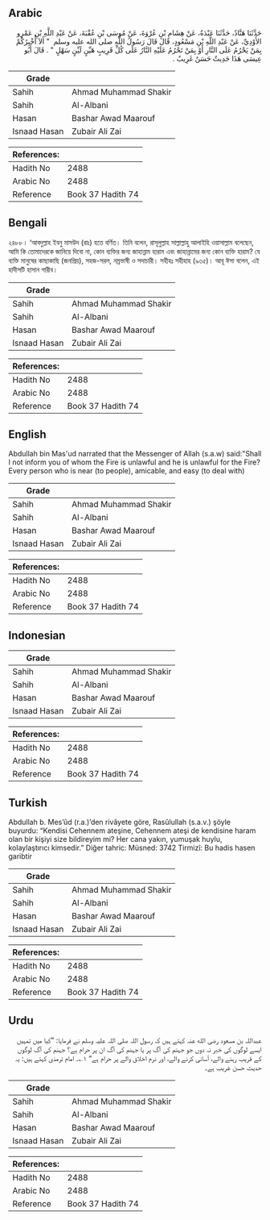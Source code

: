 ## Arabic


<div dir="rtl" lang="ar" style={{fontSize:'larger',backgroundColor:'#f8f9fa',padding:20}}>
حَدَّثَنَا هَنَّادٌ، حَدَّثَنَا عَبْدَةُ، عَنْ هِشَامِ بْنِ عُرْوَةَ، عَنْ مُوسَى بْنِ عُقْبَةَ، عَنْ عَبْدِ اللَّهِ بْنِ عَمْرٍو الأَوْدِيِّ، عَنْ عَبْدِ اللَّهِ بْنِ مَسْعُودٍ، قَالَ قَالَ رَسُولُ اللَّهِ صلى الله عليه وسلم ‏ "‏ أَلاَ أُخْبِرُكُمْ بِمَنْ يَحْرُمُ عَلَى النَّارِ أَوْ بِمَنْ تَحْرُمُ عَلَيْهِ النَّارُ عَلَى كُلِّ قَرِيبٍ هَيِّنٍ لَيِّنٍ سَهْلٍ ‏"‏ ‏.‏ قَالَ أَبُو عِيسَى هَذَا حَدِيثٌ حَسَنٌ غَرِيبٌ ‏.‏
</div>
<div style={{backgroundColor:'#f8f9fa',padding:20, marginBottom: 10}}><table> <thead> <tr> <th>Grade</th> <th></th> </tr> </thead> <tbody> <tr><td>Sahih</td><td>Ahmad Muhammad Shakir</td></tr><tr><td>Sahih</td><td>Al-Albani</td></tr><tr><td>Hasan</td><td>Bashar Awad Maarouf</td></tr><tr><td>Isnaad Hasan</td><td>Zubair Ali Zai</td></tr></tbody></table><table> <thead> <tr> <th>References:</th> <th></th> </tr> </thead> <tbody><tr><td>Hadith No</td><td>2488</td></tr><tr><td>Arabic No</td><td>2488</td></tr><tr><td>Reference</td><td>Book 37 Hadith 74</td></tr></tbody></table></div>

## Bengali


<div dir="ltr" lang="bn" style={{fontSize:'larger',backgroundColor:'#f8f9fa',padding:20}}>
২৪৮৮। ‘আবদুল্লাহ ইবনু মাসউদ (রাঃ) হতে বর্ণিত। তিনি বলেন, রাসূলুল্লাহ সাল্লাল্লাহু আলাইহি ওয়াসাল্লাম বলেছেন, আমি কি তোমাদেরকে জানিয়ে দিবো না, কোন ব্যক্তির জন্য জাহান্নাম হারাম এবং জাহান্নামের জন্য কোন ব্যক্তি হারাম? যে ব্যক্তি মানুষের কাছাকাছি (জনপ্রিয়), সহজ-সরল, নম্রভাষী ও সদাচারী। সহীহঃ সহীহাহ (৯৩৫)। আবূ ঈসা বলেন, এই হাদীসটি হাসান গারীব।
</div>
<div style={{backgroundColor:'#f8f9fa',padding:20, marginBottom: 10}}><table> <thead> <tr> <th>Grade</th> <th></th> </tr> </thead> <tbody> <tr><td>Sahih</td><td>Ahmad Muhammad Shakir</td></tr><tr><td>Sahih</td><td>Al-Albani</td></tr><tr><td>Hasan</td><td>Bashar Awad Maarouf</td></tr><tr><td>Isnaad Hasan</td><td>Zubair Ali Zai</td></tr></tbody></table><table> <thead> <tr> <th>References:</th> <th></th> </tr> </thead> <tbody><tr><td>Hadith No</td><td>2488</td></tr><tr><td>Arabic No</td><td>2488</td></tr><tr><td>Reference</td><td>Book 37 Hadith 74</td></tr></tbody></table></div>

## English


<div dir="ltr" lang="en" style={{fontSize:'larger',backgroundColor:'#f8f9fa',padding:20}}>
Abdullah bin Mas'ud narrated that the Messenger of Allah (s.a.w) said:"Shall I not inform you of whom the Fire is unlawful and he is unlawful for the Fire? Every person who is near (to people), amicable, and easy (to deal with)
</div>
<div style={{backgroundColor:'#f8f9fa',padding:20, marginBottom: 10}}><table> <thead> <tr> <th>Grade</th> <th></th> </tr> </thead> <tbody> <tr><td>Sahih</td><td>Ahmad Muhammad Shakir</td></tr><tr><td>Sahih</td><td>Al-Albani</td></tr><tr><td>Hasan</td><td>Bashar Awad Maarouf</td></tr><tr><td>Isnaad Hasan</td><td>Zubair Ali Zai</td></tr></tbody></table><table> <thead> <tr> <th>References:</th> <th></th> </tr> </thead> <tbody><tr><td>Hadith No</td><td>2488</td></tr><tr><td>Arabic No</td><td>2488</td></tr><tr><td>Reference</td><td>Book 37 Hadith 74</td></tr></tbody></table></div>

## Indonesian


<div dir="ltr" lang="id" style={{fontSize:'larger',backgroundColor:'#f8f9fa',padding:20}}>

</div>
<div style={{backgroundColor:'#f8f9fa',padding:20, marginBottom: 10}}><table> <thead> <tr> <th>Grade</th> <th></th> </tr> </thead> <tbody> <tr><td>Sahih</td><td>Ahmad Muhammad Shakir</td></tr><tr><td>Sahih</td><td>Al-Albani</td></tr><tr><td>Hasan</td><td>Bashar Awad Maarouf</td></tr><tr><td>Isnaad Hasan</td><td>Zubair Ali Zai</td></tr></tbody></table><table> <thead> <tr> <th>References:</th> <th></th> </tr> </thead> <tbody><tr><td>Hadith No</td><td>2488</td></tr><tr><td>Arabic No</td><td>2488</td></tr><tr><td>Reference</td><td>Book 37 Hadith 74</td></tr></tbody></table></div>

## Turkish


<div dir="ltr" lang="tr" style={{fontSize:'larger',backgroundColor:'#f8f9fa',padding:20}}>
Abdullah b. Mes’ûd (r.a.)’den rivâyete göre, Rasûlullah (s.a.v.) şöyle buyurdu: “Kendisi Cehennem ateşine, Cehennem ateşi de kendisine haram olan bir kişiyi size bildireyim mi? Her cana yakın, yumuşak huylu, kolaylaştırıcı kimsedir.” Diğer tahric: Müsned: 3742 Tirmizî: Bu hadis hasen garibtir
</div>
<div style={{backgroundColor:'#f8f9fa',padding:20, marginBottom: 10}}><table> <thead> <tr> <th>Grade</th> <th></th> </tr> </thead> <tbody> <tr><td>Sahih</td><td>Ahmad Muhammad Shakir</td></tr><tr><td>Sahih</td><td>Al-Albani</td></tr><tr><td>Hasan</td><td>Bashar Awad Maarouf</td></tr><tr><td>Isnaad Hasan</td><td>Zubair Ali Zai</td></tr></tbody></table><table> <thead> <tr> <th>References:</th> <th></th> </tr> </thead> <tbody><tr><td>Hadith No</td><td>2488</td></tr><tr><td>Arabic No</td><td>2488</td></tr><tr><td>Reference</td><td>Book 37 Hadith 74</td></tr></tbody></table></div>

## Urdu


<div dir="rtl" lang="ur" style={{fontSize:'larger',backgroundColor:'#f8f9fa',padding:20}}>
عبداللہ بن مسعود رضی الله عنہ کہتے ہیں کہ رسول اللہ صلی اللہ علیہ وسلم نے فرمایا: ”کیا میں تمہیں ایسے لوگوں کی خبر نہ دوں جو جہنم کی آگ پر یا جہنم کی آگ ان پر حرام ہے؟ جہنم کی آگ لوگوں کے قریب رہنے والے، آسانی کرنے والے، اور نرم اخلاق والے پر حرام ہے“ ۱؎۔ امام ترمذی کہتے ہیں: یہ حدیث حسن غریب ہے۔
</div>
<div style={{backgroundColor:'#f8f9fa',padding:20, marginBottom: 10}}><table> <thead> <tr> <th>Grade</th> <th></th> </tr> </thead> <tbody> <tr><td>Sahih</td><td>Ahmad Muhammad Shakir</td></tr><tr><td>Sahih</td><td>Al-Albani</td></tr><tr><td>Hasan</td><td>Bashar Awad Maarouf</td></tr><tr><td>Isnaad Hasan</td><td>Zubair Ali Zai</td></tr></tbody></table><table> <thead> <tr> <th>References:</th> <th></th> </tr> </thead> <tbody><tr><td>Hadith No</td><td>2488</td></tr><tr><td>Arabic No</td><td>2488</td></tr><tr><td>Reference</td><td>Book 37 Hadith 74</td></tr></tbody></table></div>